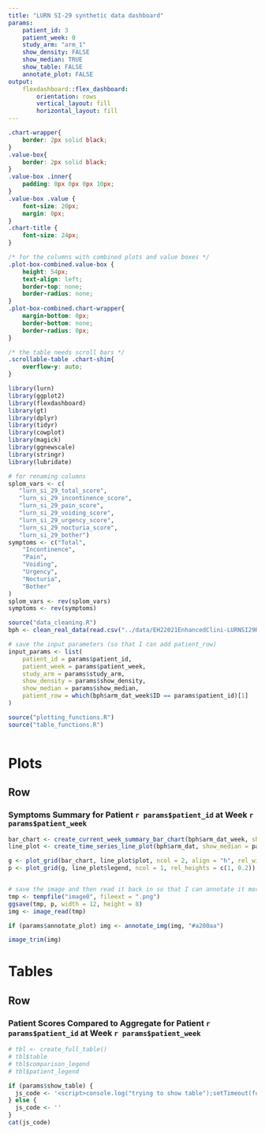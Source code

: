 ```yaml
---
title: "LURN SI-29 synthetic data dashboard"
params:
    patient_id: 3
    patient_week: 0
    study_arm: "arm_1"
    show_density: FALSE
    show_median: TRUE
    show_table: FALSE
    annotate_plot: FALSE
output: 
    flexdashboard::flex_dashboard:
        orientation: rows
        vertical_layout: fill
        horizontal_layout: fill
---
```


```css
.chart-wrapper{
    border: 2px solid black;
}
.value-box{
    border: 2px solid black;
}
.value-box .inner{
    padding: 0px 0px 0px 10px;
}
.value-box .value {
    font-size: 20px;
    margin: 0px;
}
.chart-title {
    font-size: 24px;
}

/* for the columns with combined plots and value boxes */
.plot-box-combined.value-box {
    height: 54px;
    text-align: left;
    border-top: none;
    border-radius: none;
}
.plot-box-combined.chart-wrapper{
    margin-bottom: 0px;
    border-bottom: none;
    border-radius: 0px;
}

/* the table needs scroll bars */
.scrollable-table .chart-shim{
    overflow-y: auto;
}

```


```r
library(lurn)
library(ggplot2)
library(flexdashboard)
library(gt)
library(dplyr)
library(tidyr)
library(cowplot)
library(magick)
library(ggnewscale)
library(stringr)
library(lubridate)

# for renaming columns
splom_vars <- c(
   "lurn_si_29_total_score", 
   "lurn_si_29_incontinence_score",
   "lurn_si_29_pain_score", 
   "lurn_si_29_voiding_score",
   "lurn_si_29_urgency_score", 
   "lurn_si_29_nocturia_score",
   "lurn_si_29_bother")
symptoms <- c("Total", 
    "Incontinence", 
    "Pain", 
    "Voiding", 
    "Urgency", 
    "Nocturia", 
    "Bother"
)
splom_vars <- rev(splom_vars)
symptoms <- rev(symptoms)

source("data_cleaning.R")
bph <- clean_real_data(read.csv("../data/EH22021EnhancedClini-LURNSI29Report_DATA_2023-09-08_1340.csv"), params$study_arm, params$patient_week)

# save the input parameters (so that I can add patient_row)
input_params <- list(
    patient_id = params$patient_id, 
    patient_week = params$patient_week, 
    study_arm = params$study_arm,
    show_density = params$show_density,
    show_median = params$show_median,
    patient_row = which(bph$arm_dat_week$ID == params$patient_id)[1]
)

source("plotting_functions.R")
source("table_functions.R")



```



Plots
=====================================   

Row {data-height=800, id="chart1"}
-------------------------------------

### Symptoms Summary for Patient `r params$patient_id` at Week `r params$patient_week`
    
```r

bar_chart <- create_current_week_summary_bar_chart(bph$arm_dat_week, show_median = params$show_median, show_density = params$show_density)
line_plot <- create_time_series_line_plot(bph$arm_dat, show_median = params$show_median, show_density = params$show_density)

g <- plot_grid(bar_chart, line_plot$plot, ncol = 2, align = "h", rel_widths = c(0.49,0.51), axis = "l")
p <- plot_grid(g, line_plot$legend, ncol = 1, rel_heights = c(1, 0.2))


# save the image and then read it back in so that I can annotate it more easily and have consistent sizing!
tmp <- tempfile("image0", fileext = ".png")
ggsave(tmp, p, width = 12, height = 8)
img <- image_read(tmp)

if (params$annotate_plot) img <- annotate_img(img, "#a200aa")

image_trim(img)

```


<!-- 
Row {data-height=125}
-------------------------------------

### Description
The figures above show results from survey(s) you filled out recording the level of your symptoms at each doctor visit.  

The panels on the left show your current symptoms in color-filled rectangles compared to a reference population shown in gray lines. The panels on the right show your symptoms over time in color-filled circles compared to the same reference population shown in gray dashed lines. 

In all panels, the color indicates how your symptom level compares with that of the reference population, with blue being lower and orange being higher than the reference population, as indicated by the colorbar at the bottom.   
-->



Tables
=====================================  

Row {data-width=1050}
-------------------------------------

### Patient Scores Compared to Aggregate for Patient `r params$patient_id` at Week `r params$patient_week` {class="scrollable-table"}

```r
# tbl <- create_full_table()
# tbl$table
# tbl$comparison_legend
# tbl$patient_legend
```

<!-- used to click on the Tables panel so that I can render it -->
```r
if (params$show_table) {
  js_code <- '<script>console.log("trying to show table");setTimeout(function() {var tablesPanel = document.querySelector(\'a[href="#tables"]\');tablesPanel.click();}, 100);</script>'
} else {
  js_code <- ''
}
cat(js_code)
```